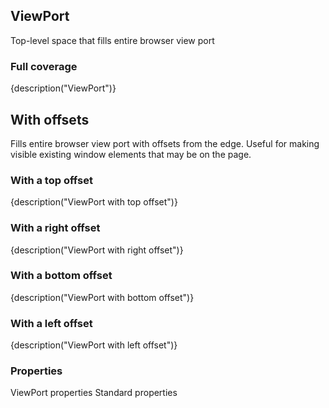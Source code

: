 
<CommonHeader />

<Meta title="Components/ViewPort" component={ViewPort} />

## ViewPort

Top-level space that fills entire browser view port

### Full coverage

<Preview>
	<Story name="Default">
		<ViewPort style={blue}>{description("ViewPort")}</ViewPort>
	</Story>
</Preview>

## With offsets

Fills entire browser view port with offsets from the edge. Useful for making visible existing
window elements that may be on the page.

### With a top offset

<Preview>
	<Story name="Top offset">
		<ViewPort style={blue} top={50}>
			{description("ViewPort with top offset")}
		</ViewPort>
	</Story>
</Preview>

### With a right offset

<Preview>
	<Story name="Right offset">
		<ViewPort style={blue} right={50}>
			{description("ViewPort with right offset")}
		</ViewPort>
	</Story>
</Preview>

### With a bottom offset

<Preview>
	<Story name="Bottom offset">
		<ViewPort style={blue} bottom={50}>
			{description("ViewPort with bottom offset")}
		</ViewPort>
	</Story>
</Preview>

### With a left offset

<Preview>
	<Story name="Left offset">
		<ViewPort style={blue} left={50}>
			{description("ViewPort with left offset")}
		</ViewPort>
	</Story>
</Preview>

### Properties

<Story name="Properties">
	<PropsTable>
		<PropsHeader>ViewPort properties</PropsHeader>
		<Prop name="bottom" type="number | string" description="Bottom offset from viewport edge." />
		<Prop name="left" type="number | string" description="Left offset from viewport edge" />
		<Prop name="right" type="number | string" description="Right offset from viewport edge" />
		<Prop name="top" type="number | string" description="Top offset from viewport edge" />
		<PropsHeader>Standard properties</PropsHeader>
		<Prop name="className" type="string" description="A class name to apply to the space element." />
		<Prop name="style" type="CSSProperties" description="CSS properties" />
	</PropsTable>
</Story>